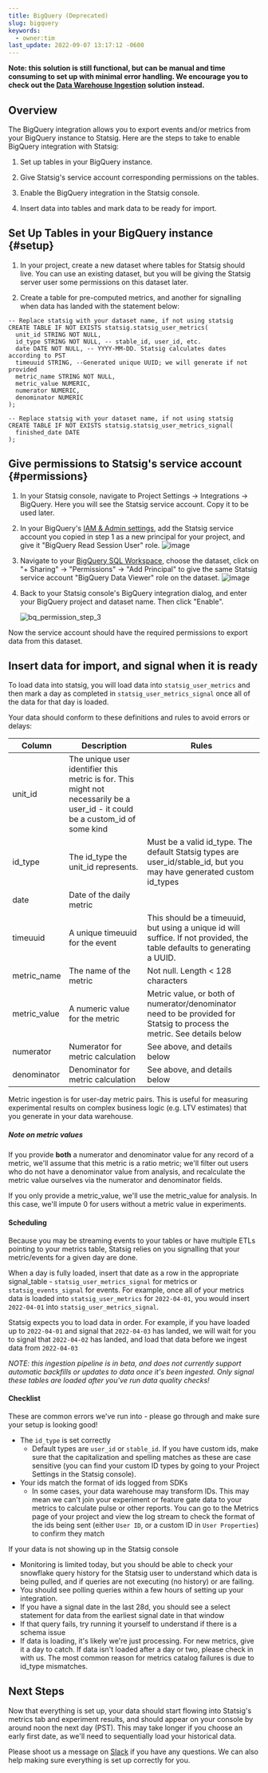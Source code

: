 ```yaml
---
title: BigQuery (Deprecated)
slug: bigquery
keywords:
  - owner:tim
last_update: 2022-09-07 13:17:12 -0600
---
```


**Note: this solution is still functional, but can be manual and time consuming to set up with minimal error handling. We encourage you to check out the [Data Warehouse Ingestion](../../data-warehouse-ingestion/introduction.md) solution instead.**

## Overview

The BigQuery integration allows you to export events and/or metrics from your BigQuery instance to Statsig.
Here are the steps to take to enable BigQuery integration with Statsig:

1. Set up tables in your BigQuery instance.

2. Give Statsig's service account corresponding permissions on the tables.

3. Enable the BigQuery integration in the Statsig console.

4. Insert data into tables and mark data to be ready for import.

## Set Up Tables in your BigQuery instance {#setup}

1. In your project, create a new dataset where tables for Statsig should live. You can
   use an existing dataset, but you will be giving the Statsig server user some permissions on
   this dataset later.

2. Create a table for pre-computed metrics, and another for signalling when data
   has landed with the statement below:

```
-- Replace statsig with your dataset name, if not using statsig
CREATE TABLE IF NOT EXISTS statsig.statsig_user_metrics(
  unit_id STRING NOT NULL,
  id_type STRING NOT NULL, -- stable_id, user_id, etc.
  date DATE NOT NULL, -- YYYY-MM-DD. Statsig calculates dates according to PST
  timeuuid STRING, --Generated unique UUID; we will generate if not provided
  metric_name STRING NOT NULL,
  metric_value NUMERIC,
  numerator NUMERIC,
  denominator NUMERIC
);

-- Replace statsig with your dataset name, if not using statsig
CREATE TABLE IF NOT EXISTS statsig.statsig_user_metrics_signal(
  finished_date DATE
);
```

## Give permissions to Statsig's service account {#permissions}

1. In your Statsig console, navigate to Project Settings -> Integrations -> BigQuery. Here you will see the Statsig service account. Copy it to be used later.

2. In your BigQuery's [IAM & Admin settings](https://console.cloud.google.com/iam-admin/), add the Statsig service account you copied in step 1 as a new principal for your project, and give it "BigQuery Read Session User" role.
   ![image](https://user-images.githubusercontent.com/77478330/175113594-7b121b7e-60fd-4c03-b82e-ffe397c9efa7.png)

3. Navigate to your [BigQuery SQL Workspace](https://console.cloud.google.com/bigquery), choose the dataset, click on "+ Sharing" -> "Permissions" -> "Add Principal" to give the same Statsig service account "BigQuery Data Viewer" role on the dataset.
   ![image](https://user-images.githubusercontent.com/77478330/175113611-90e618ad-f6e8-4005-933e-2a5660a14466.png)

4. Back to your Statsig console's BigQuery integration dialog, and enter your BigQuery project and dataset name. Then click "Enable".

   ![bq_permission_step_3](https://user-images.githubusercontent.com/77478330/175113629-35c9be3c-591b-46f3-b9bd-e04cc9ff4b50.png)

Now the service account should have the required permissions to export data from this dataset.

## Insert data for import, and signal when it is ready

To load data into statsig, you will load data into `statsig_user_metrics` and then mark a day as completed in `statsig_user_metrics_signal` once all of the data for that day is loaded.

Your data should conform to these definitions and rules to avoid errors or delays:

| Column       | Description                                                                                                                   | Rules                                                                                                                    |
| ------------ | ----------------------------------------------------------------------------------------------------------------------------- | ------------------------------------------------------------------------------------------------------------------------ |
| unit_id      | The unique user identifier this metric is for. This might not necessarily be a user_id - it could be a custom_id of some kind |                                                                                                                          |
| id_type      | The id_type the unit_id represents.                                                                                           | Must be a valid id_type. The default Statsig types are user_id/stable_id, but you may have generated custom id_types     |
| date         | Date of the daily metric                                                                                                      |                                                                                                                          |
| timeuuid     | A unique timeuuid for the event                                                                                               | This should be a timeuuid, but using a unique id will suffice. If not provided, the table defaults to generating a UUID. |
| metric_name  | The name of the metric                                                                                                        | Not null. Length < 128 characters                                                                                        |
| metric_value | A numeric value for the metric                                                                                                | Metric value, or both of numerator/denominator need to be provided for Statsig to process the metric. See details below  |
| numerator    | Numerator for metric calculation                                                                                              | See above, and details below                                                                                             |
| denominator  | Denominator for metric calculation                                                                                            | See above, and details below                                                                                             |

Metric ingestion is for user-day metric pairs. This is useful for measuring experimental results on complex business logic (e.g. LTV estimates) that you generate in your data warehouse.

##### Note on metric values

If you provide **both** a numerator and denominator value for any record of a metric, we'll assume that this metric is a ratio metric; we'll filter out users who do not have a denominator value from analysis, and recalculate the metric value ourselves via the numerator and denominator fields.

If you only provide a metric_value, we'll use the metric_value for analysis. In this case, we'll impute 0 for users without a metric value in experiments.

#### Scheduling

Because you may be streaming events to your tables or have multiple ETLs pointing to your metrics table, Statsig relies on you
signalling that your metric/events for a given day are done.

When a day is fully loaded, insert that date as a row in the appropriate signal_table - `statsig_user_metrics_signal` for metrics
or `statsig_events_signal` for events. For example, once all of your metrics data is loaded into `statsig_user_metrics` for `2022-04-01`, you would insert `2022-04-01` into `statsig_user_metrics_signal`.

Statsig expects you to load data in order. For example, if you have loaded up to `2022-04-01` and signal that `2022-04-03` has landed,
we will wait for you to signal that `2022-04-02` has landed, and load that data before we ingest data from `2022-04-03`

_NOTE: this ingestion pipeline is in beta, and does not currently support automatic backfills or updates to data once it's been ingested. Only signal these tables
are loaded after you've run data quality checks!_

#### Checklist

These are common errors we've run into - please go through and make sure your setup is looking good!

- The `id_type` is set correctly
  - Default types are `user_id` or `stable_id`. If you have custom ids, make sure that the capitalization and spelling matches as these are case sensitive (you can find your custom ID types by going to your Project Settings in the Statsig console).
- Your ids match the format of ids logged from SDKs
  - In some cases, your data warehouse may transform IDs. This may mean we can't join your experiment or feature gate data to your metrics to calculate pulse or other reports. You can go to the Metrics page of your project and view the log stream to check the format of the ids being sent (either `User ID`, or a custom ID in `User Properties`) to confirm they match

If your data is not showing up in the Statsig console

- Monitoring is limited today, but you should be able to check your snowflake query history for the Statsig user to understand which data is being pulled, and if queries are not executing (no history) or are failing.
- You should see polling queries within a few hours of setting up your integration.
- If you have a signal date in the last 28d, you should see a select statement for data from the earliest signal date in that window
- If that query fails, try running it yourself to understand if there is a schema issue
- If data is loading, it's likely we're just processing. For new metrics, give it a day to catch. If data isn't loaded after a day or two, please check in with us. The most common reason for metrics catalog failures is due to id_type mismatches.

## Next Steps

Now that everything is set up, your data should start flowing into Statsig's metrics tab and experiment results, and should appear on your console by around noon the next day (PST). This may take longer if you choose an early first date, as we'll need to sequentially load your historical data.

Please shoot us a message on [Slack](https://www.statsig.com/slack) if you have any questions. We can also help making sure everything is set up correctly for you.
